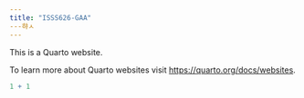 ```yaml
---
title: "ISSS626-GAA"
---햐ㅅ
---
```


This is a Quarto website.

To learn more about Quarto websites visit <https://quarto.org/docs/websites>.

```r
1 + 1
```
